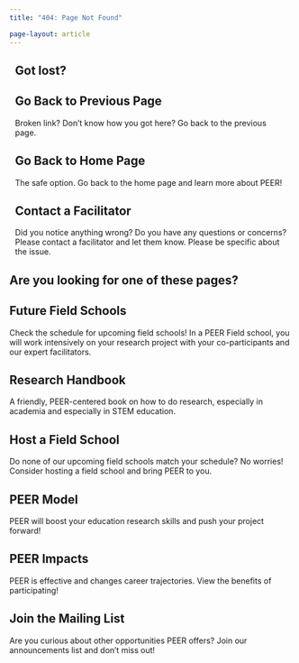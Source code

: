 ```yaml
---
title: "404: Page Not Found"

page-layout: article
---
```


:::{.quarto-listing .quarto-listing-container-grid}

:::{.list .grid .quarto-listing-cols-6}


:::{.g-col-2}

:::{.text-black .bg-info .border .border-2 .border-info style="--bs-bg-opacity: .5; padding: 0px 10px 0px 10px; border-radius: 10px;" }

## Got lost?

:::{.quarto-listing .quarto-listing-container-grid}

:::{.list .grid .quarto-listing-cols-2}

:::{.g-col-1 .card .card-highlight .card-body .quarto-grid-link}

## Go Back to Previous Page

[Broken link? Don't know how you got here? Go back to the previous page.](javascript:history.back()){.stretched-link style="color: inherit; text-decoration: inherit;"}

:::

:::{.g-col-1 .card .card-highlight .card-body .quarto-grid-link}

## Go Back to Home Page

[The safe option. Go back to the home page and learn more about PEER!](javascript:history.back()){.stretched-link style="color: inherit; text-decoration: inherit;"}

:::

:::{.g-col-2 .card .card-highlight .card-body .quarto-grid-link}

## Contact a Facilitator

[Did you notice anything wrong? Do you have any questions or concerns? Please contact a facilitator and let them know. Please be specific about the issue.](contact.qmd){.stretched-link style="color: inherit; text-decoration: inherit;"}

:::

:::

:::

:::

:::

:::{.g-col-4}

## Are you looking for one of these pages?

:::{.quarto-listing .quarto-listing-container-grid}

:::{.list .grid .quarto-listing-cols-3}

:::{.g-col-1 .card .card-highlight .card-body .quarto-grid-link}

## Future Field Schools

[Check the schedule for upcoming field schools! In a PEER Field school, you will work intensively on your research project with your co-participants and our expert facilitators.](schools/#upcoming-field-schools){.stretched-link style="color: inherit; text-decoration: inherit;"}

:::

:::{.g-col-1 .card .card-highlight .card-body .quarto-grid-link}

## Research Handbook

[A friendly, PEER-centered book on how to do research, especially in academia and especially in STEM education.](https://handbook.zaposa.com/){.stretched-link style="color: inherit; text-decoration: inherit;"}

:::

:::{.g-col-1 .card .card-highlight .card-body .quarto-grid-link}

## Host a Field School

[Do none of our upcoming field schools match your schedule? No worries! Consider hosting a field school and bring PEER to you.](model/localhost.qmd){.stretched-link style="color: inherit; text-decoration: inherit;"}

:::

:::{.g-col-1 .card .card-highlight .card-body .quarto-grid-link}

## PEER Model

[PEER will boost your education research skills and push your project forward!](model/index.qmd){.stretched-link style="color: inherit; text-decoration: inherit;"}

:::

:::{.g-col-1 .card .card-highlight .card-body .quarto-grid-link}

## PEER Impacts

[PEER is effective and changes career trajectories. View the benefits of participating!](impacts.qmd){.stretched-link style="color: inherit; text-decoration: inherit;"}

:::


:::{.g-col-1 .card .card-highlight .card-body .quarto-grid-link}

## Join the Mailing List

[Are you curious about other opportunities PEER offers? Join our announcements list and don't miss out!](contact.qmd#i-want-to-join-the-mailing-list){.stretched-link style="color: inherit; text-decoration: inherit;"}

:::

:::


:::

:::

:::

:::